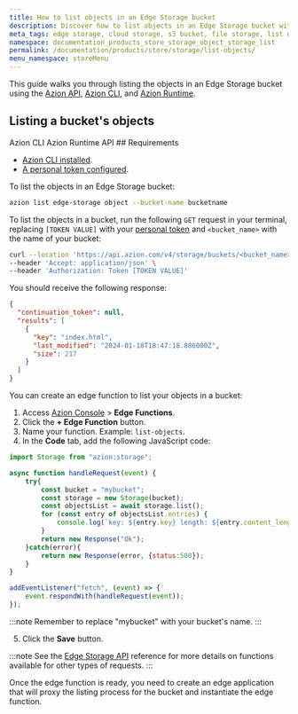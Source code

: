 ```yaml
---
title: How to list objects in an Edge Storage bucket
description: Discover how to list objects in an Edge Storage bucket with this guide.
meta_tags: edge storage, cloud storage, s3 bucket, file storage, list objects, Azion Edge Storage, object storage
namespace: documentation_products_store_storage_object_storage_list
permalink: /documentation/products/store/storage/list-objects/
menu_namespace: storeMenu
---
```


This guide walks you through listing the objects in an Edge Storage bucket using the [Azion API](https://api.azion.com/), [Azion CLI](/en/documentation/products/azion-cli/overview/), and [Azion Runtime](/en/documentation/runtime/api-reference/storage/).


## Listing a bucket's objects

<Tabs client:visible>
    <Fragment slot="tab.cli">Azion CLI</Fragment>
    <Fragment slot="tab.runtime">Azion Runtime</Fragment>
    <Fragment slot="tab.api">API</Fragment>

<Fragment slot="panel.cli">
## Requirements 

- [Azion CLI installed](/en/documentation/products/azion-cli/overview/#installing-azion-cli). 
- [A personal token configured](/en/documentation/devtools/cli/globals/#token).

To list the objects in an Edge Storage bucket: 

```bash 
azion list edge-storage object --bucket-name bucketname 
```

</Fragment>

<Fragment slot="panel.api">

To list the objects in a bucket, run the following `GET` request in your terminal, replacing `[TOKEN VALUE]` with your [personal token](/en/documentation/products/guides/personal-tokens/) and `<bucket_name>` with the name of your bucket:

```bash
curl --location 'https://api.azion.com/v4/storage/buckets/<bucket_name>/objects?page_size=10&page=1' \
--header 'Accept: application/json' \
--header 'Authorization: Token [TOKEN VALUE]'
```

You should receive the following response:

```json
{
  "continuation_token": null,
  "results": [
    {
      "key": "index.html",
      "last_modified": "2024-01-18T18:47:18.886000Z",
      "size": 217
    }
  ]
}
```

</Fragment>

<Fragment slot="panel.runtime">

You can create an edge function to list your objects in a bucket:

1. Access [Azion Console](/en/documentation/products/guides/how-to-access-azion-console/) > **Edge Functions**.
2. Click the **+ Edge Function** button.
3. Name your function. Example: `list-objects`.
4. In the **Code** tab, add the following JavaScript code:

```js
import Storage from "azion:storage";

async function handleRequest(event) {
    try{
        const bucket = "mybucket";
        const storage = new Storage(bucket);
        const objectsList = await storage.list();
        for (const entry of objectsList.entries) {
            console.log(`key: ${entry.key} length: ${entry.content_length}`);
        }
        return new Response("Ok");
    }catch(error){
        return new Response(error, {status:500});
    }
}

addEventListener("fetch", (event) => {
    event.respondWith(handleRequest(event));
});
```

:::note 
Remember to replace "mybucket" with your bucket's name.
:::

5. Click the **Save** button.

:::note
See the [Edge Storage API](/en/documentation/runtime/api-reference/storage/) reference for more details on functions available for other types of requests.
:::

Once the edge function is ready, you need to create an edge application that will proxy the listing process for the bucket and instantiate the edge function.

<LinkButton link="/en/documentation/products/build/edge-application/first-steps/" label="Go to Edge Application first steps" severity="secondary" target="_blank" />
<LinkButton link="/en/documentation/products/guides/build/instantiate-edge-functions/" label="Go to how to instantiate an edge function" severity="secondary" target="_blank" />

</Fragment>
</Tabs>
